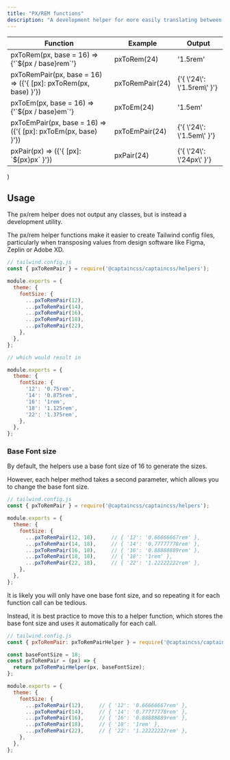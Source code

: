 ```yaml
---
title: "PX/REM functions"
description: "A development helper for more easily translating between px, rem and em, and creating name/value pairs for your tailwind config."
---
```



  <table className="w-full text-left border-collapse">
    <colgroup>
      <col className="w-1/2"/>
      <col className="w-1/4"/>
      <col className="w-1/4"/>
    </colgroup>
    <thead>
    <tr>
      <th className="z-20 sticky top-0 text-sm font-semibold text-gray-600 bg-white p-0">
        <div className="pb-2 border-b border-gray-200">Function</div>
      </th>
      <th className="z-20 sticky top-0 text-sm font-semibold text-gray-600 bg-white p-0">
        <div className="pb-2 border-b border-gray-200">Example</div>
      </th>
      <th className="z-20 sticky top-0 text-sm font-semibold text-gray-600 bg-white p-0">
        <div className="pb-2 border-b border-gray-200">Output</div>
      </th>
    </tr>
    </thead>
    <tbody className="align-baseline">
    <tr>
      <td className="py-2 font-mono text-xs text-violet-600 whitespace-nowrap">
        pxToRem<span className="ml-1 text-purple-300">(px, base = 16) => {'`${px / base}rem`'}</span>
      </td>
      <td className="py-2 font-mono text-xs text-light-blue-600 whitespace-pre">
        pxToRem(24)
      </td>
      <td className="py-2 font-mono text-xs text-light-blue-600 whitespace-pre">
        '1.5rem'
      </td>
    </tr>
    <tr>
      <td className="py-2 font-mono text-xs text-violet-600 whitespace-nowrap">
        pxToRemPair<span className="ml-1 text-purple-300">(px, base = 16) => ({'{ [px]: pxToRem(px, base) }'})</span>
      </td>
      <td className="py-2 font-mono text-xs text-light-blue-600 whitespace-pre">
        pxToRemPair(24)
      </td>
      <td className="py-2 font-mono text-xs text-light-blue-600 whitespace-pre">
        {'{ \'24\': \'1.5rem\' }'}
      </td>
    </tr>
    <tr>
      <td className="py-2 font-mono text-xs text-violet-600 whitespace-nowrap">
        pxToEm<span className="ml-1 text-purple-300">(px, base = 16) => {'`${px / base}em`'}</span>
      </td>
      <td className="py-2 font-mono text-xs text-light-blue-600 whitespace-pre">
        pxToEm(24)
      </td>
      <td className="py-2 font-mono text-xs text-light-blue-600 whitespace-pre">
        '1.5em'
      </td>
    </tr>
    <tr>
      <td className="py-2 font-mono text-xs text-violet-600 whitespace-nowrap">
        pxToEmPair<span className="ml-1 text-purple-300">(px, base = 16) => ({'{ [px]: pxToEm(px, base) }'})</span>
      </td>
      <td className="py-2 font-mono text-xs text-light-blue-600 whitespace-pre">
        pxToEmPair(24)
      </td>
      <td className="py-2 font-mono text-xs text-light-blue-600 whitespace-pre">
        {'{ \'24\': \'1.5em\' }'}
      </td>
    </tr>
    <tr>
      <td className="py-2 font-mono text-xs text-violet-600 whitespace-nowrap">
        pxPair<span className="ml-1 text-purple-300">(px) => ({'{ [px]: `${px}px` }'})</span>
      </td>
      <td className="py-2 font-mono text-xs text-light-blue-600 whitespace-pre">
        pxPair(24)
      </td>
      <td className="py-2 font-mono text-xs text-light-blue-600 whitespace-pre">
        {'{ \'24\': \'24px\' }'}
      </td>
    </tr>
    </tbody>
  </table>
)


## Usage

The px/rem helper does not output any classes, but is instead a development utility.

The px/rem helper functions make it easier to create Tailwind config files, particularly when transposing values from
design software like Figma, Zeplin or Adobe XD.

```js
// tailwind.config.js
const { pxToRemPair } = require('@captaincss/captaincss/helpers');

module.exports = {
  theme: {
    fontSize: {
      ...pxToRemPair(12),
      ...pxToRemPair(14),
      ...pxToRemPair(16),
      ...pxToRemPair(18),
      ...pxToRemPair(22),
    },
  },
};

// which would result in

module.exports = {
  theme: {
    fontSize: {
      '12': '0.75rem',
      '14': '0.875rem',
      '16': '1rem',
      '18': '1.125rem',
      '22': '1.375rem',
    },
  },
};
```

### Base Font size

By default, the helpers use a base font size of 16 to generate the sizes.

However, each helper method takes a second parameter, which allows you to change the base font size.

```js
// tailwind.config.js
const { pxToRemPair } = require('@captaincss/captaincss/helpers');

module.exports = {
  theme: {
    fontSize: {
      ...pxToRemPair(12, 18),     // { '12': '0.66666667rem' },
      ...pxToRemPair(14, 18),     // { '14': '0.77777778rem' },
      ...pxToRemPair(16, 18),     // { '16': '0.88888889rem' },
      ...pxToRemPair(18, 18),     // { '18': '1rem' },
      ...pxToRemPair(22, 18),     // { '22': '1.22222222rem' }, 
    },
  },
};
```

It is likely you will only have one base font size, and so repeating it for each function call can be tedious.

Instead, it is best practice to move this to a helper function, which stores the base font size and uses it automatically 
for each call.

```js
// tailwind.config.js
const { pxToRemPair: pxToRemPairHelper } = require('@captaincss/captaincss/helpers');

const baseFontSize = 18;
const pxToRemPair = (px) => {
  return pxToRemPairHelper(px, baseFontSize);
};

module.exports = {
  theme: {
    fontSize: {
      ...pxToRemPair(12),     // { '12': '0.66666667rem' },
      ...pxToRemPair(14),     // { '14': '0.77777778rem' },
      ...pxToRemPair(16),     // { '16': '0.88888889rem' },
      ...pxToRemPair(18),     // { '18': '1rem' },
      ...pxToRemPair(22),     // { '22': '1.22222222rem' }, 
    },
  },
};
```
